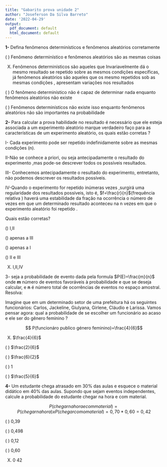 ```yaml
---
title: "Gabarito prova unidade 2"
author: "Joseferson Da Silva Barreto"
date: '2022-04-29'
output:
  pdf_document: default
  html_document: default
---
```





**1-** Defina fenômenos determinísticos e fenômenos aleatórios corretamente 

 ( ) Fenômeno determinístico e fenômenos aleatórios são as mesmas coisas   

(X) Fenômenos determinísticos são aqueles que Invariavelmente dá o mesmo resultado se repetido sobre as mesmos condições específicas, já fenômenos aleatórios são aqueles que os mesmo repetidos sob as mesmas condições , apresentam variações nos resultados   

 ( ) O fenômeno determinístico não é capaz de determinar nada enquanto fenômenos aleatórios não existe  

 ( ) Fenômenos determinísticos não existe isso enquanto fenômenos aleatórios não são importantes na probabilidade 
 
 
 
 **2-** Para calcular a prova habilidade no resultado é necessário que ele esteja associada a um experimento aleatório marque verdadeiro faço para as características de um experimento aleatório, os quais estão corretas ?
 
I- Cada experimento pode ser repetido indefinidamente sobre as mesmas condições (n).

II-Não se conhece a priori,  ou seja antecipadamente o resultado do experimento ,mas pode-se descrever todos os possíveis resultados.

III- Conhecemos antecipadamente o resultado do experimento, entretanto, não podemos descrever os resultados possíveis.

IV-Quando o experimento for repetido inúmeras vezes ,surgirá uma regularidade dos resultados possíveis, isto é, $f=\frac{r}{n}$(frequência relativa ) haverá uma estabilidade da fração na ocorrência o número de vezes em que um determinado resultado aconteceu na n vezes em que o experimento aleatório foi repetido .

Quais estão corretas?


() I,II  

() apenas a III  

() apenas a I  

() II e III  

(X) I,II,IV  
   
   
   
   
   
   

3- seja a probabilidade de evento dada pela formula $P(E)=\frac{m}{n}$ onde **m** número de eventos favoráveis à probabilidade e que
se deseja calcular,  e **n** é  número total de ocorrências de eventos no espaço
amostral. Resolva:

Imagine que em um determinado setor de uma prefeitura há
os seguintes funcionários: Carlos, Jackeline, Giulyana, Girlene,
Cláudio e Larissa.
Vamos pensar agora: qual a probabilidade de se
escolher um funcionário ao acaso e ele ser do gênero
feminino ?

$$ P(funcionáro publico género feminino)=\frac{4}{6}$$


(X) $\frac{4}{6}$  

( ) $\frac{2}{6}$

( ) $\frac{6}{2}$

( ) $1$ 

( ) $\frac{5}{6}$



**4-** Um estudante chega atrasado em 30% das aulas e esquece o material didático em 40% das
aulas. Supondo que sejam eventos independentes, calcule a probabilidade do estudante
chegar na hora e com material.

$$P( chegar na hora e com material) = P(chegar na hora) x P(chegar com o material)
= 0,70 * 0,60 =0,42$$  


( ) 0,39

( ) 0,498

( ) 0,12  

( ) 0,60   

(X) 0 42 

